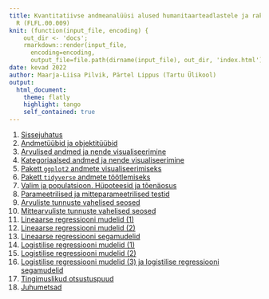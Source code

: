 ```yaml
---
title: Kvantitatiivse andmeanalüüsi alused humanitaarteadlastele ja rakendustarkvara
  R (FLFL.00.009)
knit: (function(input_file, encoding) {
    out_dir <- 'docs';
    rmarkdown::render(input_file,
      encoding=encoding,
      output_file=file.path(dirname(input_file), out_dir, 'index.html'))})
date: kevad 2022 
author: Maarja-Liisa Pilvik, Pärtel Lippus (Tartu Ülikool)
output: 
  html_document:
    theme: flatly
    highlight: tango
    self_contained: true
---
```



1. [Sissejuhatus](1-sissejuhatus.html)  
2. [Andmetüübid ja objektitüübid](2-andmetyybid_objektityybid.html)  
3. [Arvulised andmed ja nende visualiseerimine](3-arvulised.html)  
4. [Kategoriaalsed andmed ja nende visualiseerimine](4-kategoriaalsed.html)  
5. [Pakett `ggplot2` andmete visualiseerimiseks](5-ggplot2.html) 
6. [Pakett `tidyverse` andmete töötlemiseks](6-tidyverse.html) 
7. [Valim ja populatsioon. Hüpoteesid ja tõenäosus](7-valim_hypoteesid.html)  
8. [Parameetrilised ja mitteparameetrilised testid](8-parameetrilised_mitteparameetrilised.html) 
9. [Arvuliste tunnuste vahelised seosed](9-arvuliste_seosed.html) 
10. [Mittearvuliste tunnuste vahelised seosed](10-mittearvuliste_seosed.html)  
11. [Lineaarse regressiooni mudelid (1)](11-lineaarsed1.html) 
12. [Lineaarse regressiooni mudelid (2)](12-lineaarsed2.html) 
13. [Lineaarse regressiooni segamudelid](13-lineaarsed_sega.html) 
14. [Logistilise regressiooni mudelid (1)](14-logistilised1.html)  
15. [Logistilise regressiooni mudelid (2)](15-logistilised2.html) 
16. [Logistilise regressiooni mudelid (3) ja logistilise regressiooni segamudelid](16-logistilised3_sega.html)  
17. [Tingimuslikud otsustuspuud](17-otsustuspuud.html) 
18. [Juhumetsad](18-juhumetsad.html) 